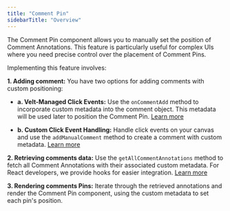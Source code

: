 ```yaml
---
title: "Comment Pin"
sidebarTitle: "Overview"
---
```


The Comment Pin component allows you to manually set the position of Comment Annotations.
This feature is particularly useful for complex UIs where you need precise control over the placement of Comment Pins.


Implementing this feature involves:

**1. Adding comment:** You have two options for adding comments with custom positioning:

- **a. Velt-Managed Click Events:** Use the `onCommentAdd` method to incorporate custom metadata into the comment object. This metadata will be used later to position the Comment Pin. [Learn more](/async-collaboration/comments/customize-behavior/event-handlers#oncommentadd-event-data-schema)

- **b. Custom Click Event Handling:** Handle click events on your canvas and use the `addManualComment` method to create a comment with custom metadata. [Learn more](/async-collaboration/comments/customize-behavior/action-methods#3-add-manual-comment)

**2. Retrieving comments data:** Use the `getAllCommentAnnotations` method to fetch all Comment Annotations with their associated custom metadata.
For React developers, we provide hooks for easier integration. [Learn more](/async-collaboration/comments/customize-behavior/retrieve-comments) 


**3. Rendering comments Pins:** 
Iterate through the retrieved annotations and render the Comment Pin component, using the custom metadata to set each pin's position.


